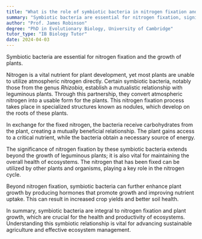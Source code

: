 ```yaml
---
title: "What is the role of symbiotic bacteria in nitrogen fixation and plant growth?"
summary: "Symbiotic bacteria are essential for nitrogen fixation, significantly enhancing plant growth and health by improving nutrient availability in the soil."
author: "Prof. James Robinson"
degree: "PhD in Evolutionary Biology, University of Cambridge"
tutor_type: "IB Biology Tutor"
date: 2024-04-03
---
```


Symbiotic bacteria are essential for nitrogen fixation and the growth of plants.

Nitrogen is a vital nutrient for plant development, yet most plants are unable to utilize atmospheric nitrogen directly. Certain symbiotic bacteria, notably those from the genus *Rhizobia*, establish a mutualistic relationship with leguminous plants. Through this partnership, they convert atmospheric nitrogen into a usable form for the plants. This nitrogen fixation process takes place in specialized structures known as nodules, which develop on the roots of these plants.

In exchange for the fixed nitrogen, the bacteria receive carbohydrates from the plant, creating a mutually beneficial relationship. The plant gains access to a critical nutrient, while the bacteria obtain a necessary source of energy.

The significance of nitrogen fixation by these symbiotic bacteria extends beyond the growth of leguminous plants; it is also vital for maintaining the overall health of ecosystems. The nitrogen that has been fixed can be utilized by other plants and organisms, playing a key role in the nitrogen cycle.

Beyond nitrogen fixation, symbiotic bacteria can further enhance plant growth by producing hormones that promote growth and improving nutrient uptake. This can result in increased crop yields and better soil health.

In summary, symbiotic bacteria are integral to nitrogen fixation and plant growth, which are crucial for the health and productivity of ecosystems. Understanding this symbiotic relationship is vital for advancing sustainable agriculture and effective ecosystem management.
    